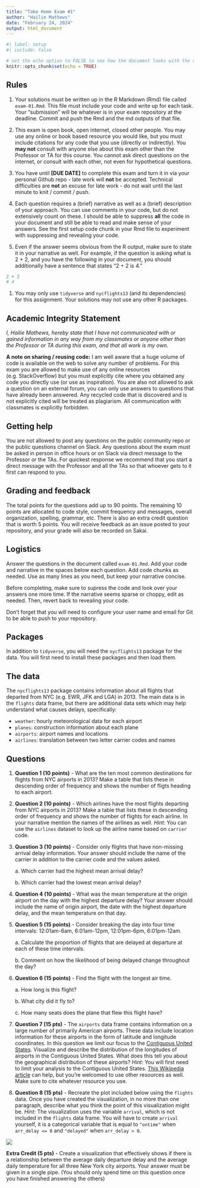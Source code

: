 ```yaml
---
title: "Take Home Exam #1"
author: "Hailie Mathews"
date: "February 24, 2024"
output: html_document
---
```


```r
#| label: setup
#| include: false

# set the echo option to FALSE to see how the document looks with the code suppressed
knitr::opts_chunk$set(echo = TRUE)
```

## Rules

1.  Your solutions must be written up in the R Markdown (Rmd) file called `exam-01.Rmd`.
    This file must include your code and write up for each task.
    Your "submission" will be whatever is in your exam repository at the deadline.
    Commit and push the Rmd and the md outputs of that file.

2.  This exam is open book, open internet, closed other people.
    You may use any online or book based resource you would like, but you must include citations for any code that you use (directly or indirectly).
    You **may not** consult with anyone else about this exam other than the Professor or TA for this course.
    You cannot ask direct questions on the internet, or consult with each other, not even for hypothetical questions.

3.  You have until **[DUE DATE]** to complete this exam and turn it in via your personal Github repo - late work will **not** be accepted.
    Technical difficulties are **not** an excuse for late work - do not wait until the last minute to knit / commit / push.

4.  Each question requires a (brief) narrative as well as a (brief) description of your approach.
    You can use comments in your code, but do not extensively count on these.
    I should be able to suppress **all** the code in your document and still be able to read and make sense of your answers.
    See the first setup code chunk in your Rmd file to experiment with suppressing and revealing your code.

5.  Even if the answer seems obvious from the R output, make sure to state it in your narrative as well.
    For example, if the question is asking what is 2 + 2, and you have the following in your document, you should additionally have a sentence that states "2 + 2 is 4."

``` r
2 + 2
# 4
```

1.  You may only use `tidyverse` and `nycflights13` (and its dependencies) for this assignment. Your solutions may not use any other R packages.

## Academic Integrity Statement

*I, Hailie Mathews, hereby state that I have not communicated with or gained information in any way from my classmates or anyone other than the Professor or TA during this exam, and that all work is my own.*

**A note on sharing / reusing code:** I am well aware that a huge volume of code is available on the web to solve any number of problems.
For this exam you are allowed to make use of any online resources (e.g. StackOverflow) but you must explicitly cite where you obtained any code you directly use (or use as inspiration).
You are also not allowed to ask a question on an external forum, you can only use answers to questions that have already been answered.
Any recycled code that is discovered and is not explicitly cited will be treated as plagiarism.
All communication with classmates is explicitly forbidden.

## Getting help

You are not allowed to post any questions on the public community repo or the public questions channel on Slack.
Any questions about the exam must be asked in person in office hours or on Slack via direct message to the Professor or the TAs.
For quickest response we recommend that you start a direct message with the Professor and all the TAs so that whoever gets to it first can respond to you.

## Grading and feedback

The total points for the questions add up to 90 points.
The remaining 10 points are allocated to code style, commit frequency and messages, overall organization, spelling, grammar, etc.
There is also an extra credit question that is worth 5 points.
You will receive feedback as an issue posted to your repository, and your grade will also be recorded on Sakai.

## Logistics

Answer the questions in the document called `exam-01.Rmd`.
Add your code and narrative in the spaces below each question.
Add code chunks as needed.
Use as many lines as you need, but keep your narrative concise.

Before completing, make sure to supress the code and look over your answers one more time.
If the narrative seems sparse or choppy, edit as needed.
Then, revert back to revealing your code.

Don't forget that you will need to configure your user name and email for Git to be able to push to your repository.

## Packages

In addition to `tidyverse`, you will need the `nycflights13` package for the data.
You will first need to install these packages and then load them.

## The data

The `nycflights13` package contains information about all flights that departed from NYC (e.g. EWR, JFK and LGA) in 2013.
The main data is in the `flights` data frame, but there are additional data sets which may help understand what causes delays, specifically:

-   `weather`: hourly meteorological data for each airport
-   `planes`: construction information about each plane
-   `airports`: airport names and locations
-   `airlines`: translation between two letter carrier codes and names

## Questions

1.  **Question 1 (10 points)** - What are the ten most common destinations for flights from NYC airports in 2013?
    Make a table that lists these in descending order of frequency and shows the number of fligts heading to each airport.

2.  **Question 2 (10 points)** - Which airlines have the most flights departing from NYC airports in 2013?
    Make a table that lists these in descending order of frequency and shows the number of flights for each airline.
    In your narrative mention the names of the airlines as well.
    *Hint:* You can use the `airlines` dataset to look up the airline name based on `carrier` code.

3.  **Question 3 (10 points)** - Consider only flights that have non-missing arrival delay information.
    Your answer should include the name of the carrier in addition to the carrier code and the values asked.

    a\.
    Which carrier had the highest mean arrival delay?

    b\.
    Which carrier had the lowest mean arrival delay?

4.  **Question 4 (10 points)** - What was the mean temperature at the origin airport on the day with the highest departure delay?
    Your answer should include the name of origin airport, the date with the highest departure delay, and the mean temperature on that day.

5.  **Question 5 (15 points)** - Consider breaking the day into four time intervals: 12:01am-6am, 6:01am-12pm, 12:01pm-6pm, 6:01pm-12am.

    a\.
    Calculate the proportion of flights that are delayed at departure at each of these time intervals.

    b\.
    Comment on how the likelihood of being delayed change throughout the day?

6.  **Question 6 (15 points)** - Find the flight with the longest air time.

    a\.
    How long is this flight?

    b\.
    What city did it fly to?

    c\.
    How many seats does the plane that flew this flight have?

7.  **Question 7 (15 pts)** - The `airports` data frame contains information on a large number of primarily American airports.
    These data include location information for these airports in the form of latitude and longitude coordinates.
    In this question we limit our focus to the [Contiguous United States](https://en.wikipedia.org/wiki/Contiguous_United_States).
    Visualize and describe the distribution of the longitudes of airports in the Contiguous United States.
    What does this tell you about the geographical distribution of these airports?
    *Hint:* You will first need to limit your analysis to the Contiguous United States.
    [This Wikipedia article](https://en.wikipedia.org/wiki/List_of_extreme_points_of_the_United_States) can help, but you're welcomed to use other resources as well.
    Make sure to cite whatever resource you use.

8.  **Question 8 (15 pts)** - Recreate the plot included below using the `flights` data.
    Once you have created the visualization, in no more than one paragraph, describe what you think the point of this visualization might be.
    *Hint:* The visualization uses the variable `arrival`, which is not included in the `flights` data frame.
    You will have to create `arrival` yourself, it is a categorical variable that is equal to `"ontime"` when `arr_delay <= 0` and `"delayed"` when `arr_delay > 0`.

![](img/plot-to-recreate.png)

**Extra Credit (5 pts)** - Create a visualization that effectively shows if there is a relationship between the average daily departure delay and the average daily temperature for all three New York city airports.
Your answer must be given in a single pipe.
(You should only spend time on this question once you have finished answering the others)